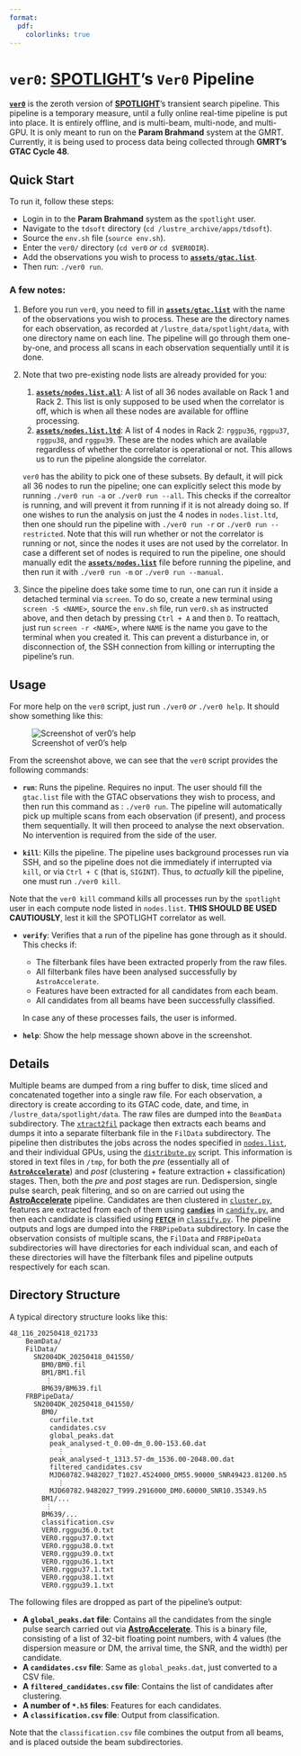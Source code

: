 ```yaml
---
format:
  pdf:
    colorlinks: true
---
```


# `ver0`: [**SPOTLIGHT**][spotlight]'s `Ver0` Pipeline

[**`ver0`**][ver0] is the zeroth version of [**SPOTLIGHT**][spotlight]'s transient search pipeline. This pipeline is a temporary measure, until a fully online real-time pipeline is put into place. It is entirely offline, and is multi-beam, multi-node, and multi-GPU. It is only meant to run on the **Param Brahmand** system at the GMRT. Currently, it is being used to process data being collected through **GMRT's GTAC Cycle 48**.

## Quick Start

To run it, follow these steps:

- Login in to the **Param Brahmand** system as the `spotlight` user.
- Navigate to the `tdsoft` directory (`cd /lustre_archive/apps/tdsoft`).
- Source the `env.sh` file (`source env.sh`).
- Enter the `ver0/` directory (`cd ver0` _or_ `cd $VER0DIR`).
- Add the observations you wish to process to [**`assets/gtac.list`**](./assets/gtac.list).
- Then run: `./ver0 run`.

:::{.callout-note}
### **A few notes**:

 1. Before you run `ver0`, you need to fill in [**`assets/gtac.list`**](./assets/gtac.list) with the name of the observations you wish to process. These are the directory names for each observation, as recorded at `/lustre_data/spotlight/data`, with one directory name on each line. The pipeline will go through them one-by-one, and process all scans in each observation sequentially until it is done.

 2. Note that two pre-existing node lists are already provided for you:

     1.  [**`assets/nodes.list.all`**](./assets/nodes.list.all): A list of all 36 nodes available on Rack 1 and Rack 2. This list is only supposed to be used when the correlator is off, which is when all these nodes are available for offline processing.
     2. [**`assets/nodes.list.ltd`**](./assets/nodes.list.ltd): A list of 4 nodes in Rack 2: `rggpu36`, `rggpu37`, `rggpu38`, and `rggpu39`. These are the nodes which are available regardless of whether the correlator is operational or not. This allows us to run the pipeline alongside the correlator.
    
    `ver0` has the ability to pick one of these subsets. By default, it will pick all 36 nodes to run the pipeline; one can explicitly select this mode by running `./ver0 run -a` or `./ver0 run --all`. This checks if the correaltor is running, and will prevent it from running if it is not already doing so. If one wishes to run the analysis on just the 4 nodes in `nodes.list.ltd`, then one should run the pipeline with `./ver0 run -r` or `./ver0 run --restricted`. Note that this will run whether or not the correlator is running or not, since the nodes it uses are not used by the correlator. In case a different set of nodes is required to run the pipeline, one should manually edit the [**`assets/nodes.list`**](./assets/nodes.list) file before running the pipeline, and then run it with `./ver0 run -m` or `./ver0 run --manual`.

 3. Since the pipeline does take some time to run, one can run it inside a detached terminal via `screen`. To do so, create a new terminal using `screen -S <NAME>`, source the `env.sh` file, run `ver0.sh` as instructed above, and then detach by pressing `Ctrl + A` and then `D`. To reattach, just run `screen -r <NAME>`, where `NAME` is the name you gave to the terminal when you created it. This can prevent a disturbance in, or disconnection of, the SSH connection from killing or interrupting the pipeline's run.
:::

## Usage

For more help on the `ver0` script, just run `./ver0` _or_ `./ver0 help`. It should show something like this:

![Screenshot of ver0's help](./figures/screenshot1.png)

From the screenshot above, we can see that the `ver0` script provides the following commands:

* **`run`**: Runs the pipeline. Requires no input. The user should fill the `gtac.list` file with the GTAC observations they wish to process, and then run this command as : `./ver0 run`. The pipeline will automatically pick up multiple scans from each observation (if present), and process them sequentially. It will then proceed to analyse the next observation. No intervention is required from the side of the user.

* **`kill`**: Kills the pipeline. The pipeline uses background processes run via SSH, and so the pipeline does not die immediately if interrupted via `kill`, or via `Ctrl + C` (that is, `SIGINT`). Thus, to _actually_ kill the pipeline, one must run `./ver0 kill`. 

:::{.callout-warning}
Note that the `ver0 kill` command kills all processes run by the `spotlight` user in each compute node listed in `nodes.list`. **THIS SHOULD BE USED CAUTIOUSLY**, lest it kill the SPOTLIGHT correlator as well.
:::

* **`verify`**: Verifies that a run of the pipeline has gone through as it should. This checks if:

    * The filterbank files have been extracted properly from the raw files.
    * All filterbank files have been analysed successfully by `AstroAccelerate`.
    * Features have been extracted for all candidates from each beam.
    * All candidates from all beams have been successfully classified.

  In case any of these processes fails, the user is informed.

* **`help`**: Show the help message shown above in the screenshot.

## Details

Multiple beams are dumped from a ring buffer to disk, time sliced and concatenated together into a single raw file. For each observation, a directory is create according to its GTAC code, date, and time, in `/lustre_data/spotlight/data`. The raw files are dumped into the `BeamData` subdirectory. The [`xtract2fil`](https://github.com/nsmspotlight/xtract2fil) package then extracts each beams and dumps it into a separate filterbank file in the `FilData` subdirectory. The pipeline then distributes the jobs across the nodes specified in [`nodes.list`](./assets/nodes.list), and their individual GPUs, using the [`distribute.py`](./scripts/distribute.py) script. This information is stored in text files in `/tmp`, for both the *pre* (essentially all of [**`AstroAccelerate`**][AA]) and *post* (clustering + feature extraction + classification) stages. Then, both the *pre* and *post* stages are run. Dedispersion, single pulse search, peak filtering, and so on are carried out using the [**AstroAccelerate**][AA] pipeline. Candidates are then clustered in [`cluster.py`](./scripts/cluster.py), features are extracted from each of them using [**`candies`**][candies] in [`candify.py`](./scripts/candify.py), and then each candidate is classified using [**`FETCH`**][FETCH] in [`classify.py`](./scripts/classify.py). The pipeline outputs and logs are dumped into the `FRBPipeData` subdirectory. In case the observation consists of multiple scans, the `FilData` and `FRBPipeData` subdirectories will have directories for each individual scan, and each of these directories will have the filterbank files and pipeline outputs respectively for each scan.

## Directory Structure

A typical directory structure looks like this:

```
48_116_20250418_021733
    BeamData/
    FilData/
      SN2004DK_20250418_041550/
        BM0/BM0.fil
        BM1/BM1.fil
         ⋮
        BM639/BM639.fil
    FRBPipeData/
      SN2004DK_20250418_041550/
        BM0/
          curfile.txt
          candidates.csv
          global_peaks.dat
          peak_analysed-t_0.00-dm_0.00-153.60.dat
            ⋮
          peak_analysed-t_1313.57-dm_1536.00-2048.00.dat
          filtered_candidates.csv
          MJD60782.9482027_T1027.4524000_DM55.90000_SNR49423.81200.h5
            ⋮
          MJD60782.9482027_T999.2916000_DM0.60000_SNR10.35349.h5
        BM1/...
         ⋮
        BM639/...
        classification.csv
        VER0.rggpu36.0.txt
        VER0.rggpu37.0.txt
        VER0.rggpu38.0.txt
        VER0.rggpu39.0.txt
        VER0.rggpu36.1.txt
        VER0.rggpu37.1.txt
        VER0.rggpu38.1.txt
        VER0.rggpu39.1.txt
```

The following files are dropped as part of the pipeline's output:

- **A `global_peaks.dat` file**: Contains all the candidates from the single pulse search carried out via [**AstroAccelerate**][AA]. This is a binary file, consisting of a list of 32-bit floating point numbers, with 4 values (the dispersion measure or DM, the arrival time, the SNR, and the width) per candidate.
- **A `candidates.csv` file**: Same as `global_peaks.dat`, just converted to a CSV file.
- **A `filtered_candidates.csv` file**: Contains the list of candidates after clustering.
- **A number of `*.h5` files**: Features for each candidates.
- **A `classification.csv` file**: Output from classification.

Note that the `classification.csv` file combines the output from all beams, and is placed outside the beam subdirectories.

[ver0]: https://github.com/nsmspotlight/ver0
[FETCH]: https://github.com/devanshkv/fetch
[spotlight]: https://spotlight.ncra.tifr.res.in
[candies]: https://github.com/astrogewgaw/candies
[AA]: https://github.com/AstroAccelerateOrg/astro-accelerate
